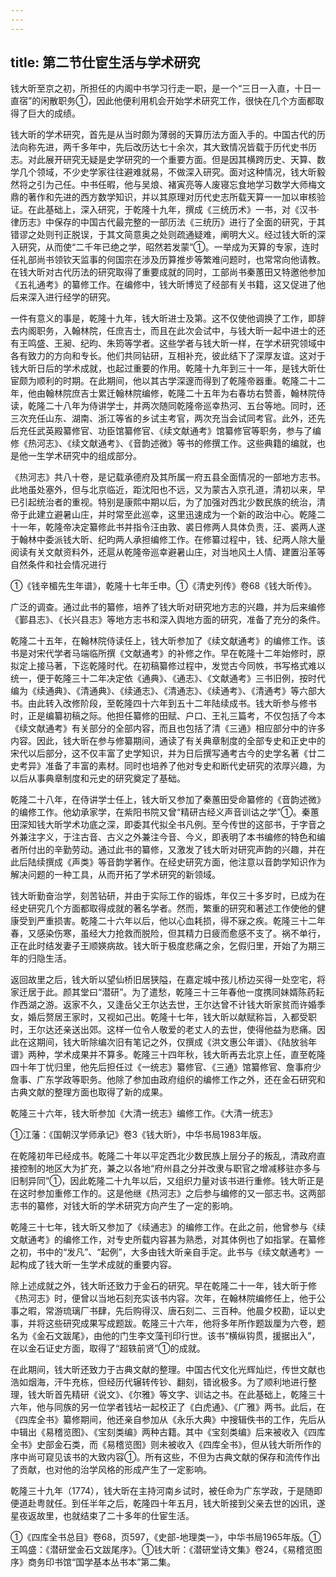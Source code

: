```yaml
---
---
---
```

title: 第二节仕宦生活与学术研究
---



钱大昕至京之初，所担任的内阁中书学习行走一职，是一个“三日一入直，十日一直宿”的闲散职务①，因此他便利用机会开始学术研究工作，很快在几个方面都取得了巨大的成绩。

钱大昕的学术研究，首先是从当时颇为薄弱的天算历法方面入手的。中国古代的历法向称先进，两千多年中，先后改历达七十余次，其大致情况皆载于历代史书历志。对此展开研究无疑是史学研究的一个重要方面。但是因其横跨历史、天算、数学几个领域，不少史学家往往避难就易，不做深入研究。面对这种情况，钱大昕毅然将之引为己任。中书任暇，他与吴烺、褚寅亮等人废寝忘食地学习数学大师梅文鼎的著作和先进的西方数学知识，并以其原理对历代史志所载天算一一加以审核验证。在此基础上，深入研究，于乾隆十九年，撰成《三统历术》一书，对《汉书·律历志》中保存的中国古代最完整的一部历法《三统历》进行了全面的研究，于其错谬之处则刊正脱误，于其文简意奥之处则疏通疑难，阐明大义。经过钱大昕的深入研究，从而使“二千年已绝之学，昭然若发蒙”①。一举成为天算的专家，连时任礼部尚书领钦天监事的何国宗在涉及历算推步等繁难问题时，也常常向他请教。在钱大昕对古代历法的研究取得了重要成就的同时，工部尚书秦蕙田又特邀他参加《五礼通考》的纂修工作。在编修中，钱大昕博览了经部有关书籍，这又促进了他后来深入进行经学的研究。

一件有意义的事是，乾隆十九年，钱大昕进士及第。这不仅使他调换了工作，即辞去内阁职务，入翰林院，任庶吉士，而且在此次会试中，与钱大昕一起中进士的还有王鸣盛、王昶、纪昀、朱筠等学者。这些学者与钱大昕一样，在学术研究领域中各有致力的方向和专长。他们共同钻研，互相补充，彼此结下了深厚友谊。这对于钱大昕日后的学术成就，也起过重要的作用。乾隆十九年到三十一年，是钱大昕仕宦颇为顺利的时期。在此期间，他以其古学深邃而得到了乾隆帝器重。乾隆二十二年，他由翰林院庶吉士累迁翰林院编修，乾隆二十五年为右春坊右赞善，翰林院侍读，乾隆二十八年为侍讲学士，并两次随同乾隆帝巡幸热河、五台等地。同时，还三次充任山东、湖南、浙江等省的乡试主考官，两次充当会试同考官。此外，还先后充任武英殿纂修官、功臣馆纂修官、《续文献通考》馆纂修官等职务，参与了编修《热河志》、《续文献通考》、《音韵述微》等书的修撰工作。这些典籍的编就，也是他一生学术研究中的组成部分。

《热河志》共八十卷，是记载承德府及其所属一府五县全面情况的一部地方志书。此地虽处塞外，但与北京临近，距沈阳也不远，又为蒙古入京孔道，清初以来，早已引起统治者的重视。特别是康熙中期以后，为了加强对西北少数民族的统治，清帝于此建立避暑山庄，并时常至此巡幸，这里迅速成为一个新的政治中心。乾隆二十一年，乾隆帝决定纂修此书并指令汪由敦、裘日修两人具体负责，汪、裘两人遂于翰林中委派钱大昕、纪昀两人承担编修工作。在修纂过程中，钱、纪两人除大量阅读有关文献资料外，还扈从乾隆帝巡幸避暑山庄，对当地风土人情、建置沿革等自然条件和社会情况进行

①《钱辛楣先生年谱》，乾隆十七年壬申。①《清史列传》卷68《钱大昕传》。

广泛的调查。通过此书的纂修，培养了钱大昕对研究地方志的兴趣，并为后来编修《鄞县志》、《长兴县志》等地方志书和深入舆地方面的研究，准备了充分的条件。

乾隆二十五年，在翰林院侍读任上，钱大昕参加了《续文献通考》的编修工作。该书是对宋代学者马端临所撰《文献通考》的补修之作。早在乾隆十二年始修时，原拟定上接马著，下迄乾隆时代。在初稿纂修过程中，发觉古今同帙，书写格式难以统一，便于乾隆三十二年决定依《通典》、《通志》、《文献通考》三书旧例，按时代编为《续通典》、《清通典》、《续通志》、《清通志》、《续通考》、《清通考》等六部大书。由此转入改修阶段，至乾隆四十六年到五十二年陆续成书。钱大昕参与修书时，正是编纂初稿之际。他担任纂修的田赋、户口、王礼三篇考，不仅包括了今本《续文献通考》有关部分的全部内容，而且也包括了清《三通》相应部分中的许多内容。因此，钱大昕在参与修纂期间，通读了有关典章制度的全部专史和正史中的宋代以后部分，这不仅丰富了史学知识，并为日后撰写通考古今的史学名著《廿二史考异》准备了丰富的素材。同时也培养了他对专史和断代史研究的浓厚兴趣，为以后从事典章制度和元史的研究奠定了基础。

乾隆二十八年，在侍讲学士任上，钱大昕又参加了秦蕙田受命纂修的《音韵述微》的编修工作。他幼承家学，在紫阳书院又曾“精研古经义声音训诂之学”①。秦蕙田深知钱大昕学术功底之深，即委其代拟全书凡例。至今传世的这部书，于字音之外兼注字义，于注古音、古义之外兼注今音、今义，即表明了本书编修的特色和编者所付出的辛勤劳动。通过此书的纂修，又激发了钱大昕对研究声韵的兴趣，并在此后陆续撰成《声类》等音韵学著作。在经史研究方面，他注意以音韵学知识作为解决问题的一种工具，从而开拓了学术研究的新领域。

钱大昕勤奋治学，刻苦钻研，并由于实际工作的锻炼，年仅三十多岁时，已成为在经史研究几个方面都取得成就的著名学者。然而，繁重的研究和著述工作使他的健康受到严重损害。乾隆二十六年以后，他以心血耗损，得不寐之疾。乾隆三十二年春，又感染伤寒，虽经大力抢救而脱险，但其精力日疲而愈感不支了。祸不单行，正在此时结发妻子王顺媖病故。钱大昕于极度悲痛之余，乞假归里，开始了为期三年的归隐生活。

返回故里之后，钱大昕以望仙桥旧居狭隘，在嘉定城中孩儿桥边买得一处空宅，将家迁居于此。颜其堂曰“潜研”。为了遣愁，乾隆三十三年春他一度携同妹婿陈药耘作西湖之游。返家不久，又逢岳父王尔达去世，王尔达曾不计钱大昕家贫而许婚季女，婚后赘居王家时，又视如己出。乾隆十七年，钱大昕以献赋称旨，入都受职时，王尔达还亲送出郊。这样一位令人敬爱的老丈人的去世，使得他益为悲痛。因此在这期间，钱大昕除编次旧有笔记之外，仅撰成《洪文惠公年谱》、《陆放翁年谱》两种，学术成果并不算多。乾隆三十四年秋，钱大昕再去北京上任，直至乾隆四十年丁忧归里，他先后担任过《一统志》纂修官、《三通》馆纂修官、詹事府少詹事、广东学政等职务。他除了参加由政府组织的编修工作之外，还在金石研究和古典文献的整理方面也取得了新的成果。

乾隆三十六年，钱大昕参加《大清一统志》编修工作。《大清一统志》

①江藩：《国朝汉学师承记》卷3《钱大昕》，中华书局1983年版。

在乾隆初年已经成书。乾隆二十年以平定西北少数民族上层分子的叛乱，清政府直接控制的地区大为扩充，兼之以各地“府州县之分并改隶与职官之增减移驻亦多与旧制异同”①，因此乾隆二十九年以后，又组织力量对该书进行重修。钱大昕正是在这时参加重修工作的。这是他继《热河志》之后参与编修的又一部志书。这两部志书的纂修，对钱大昕的学术研究方向产生了一定的影响。

乾隆三十七年，钱大昕又参加了《续通志》的编修工作。在此之前，他曾参与《续文献通考》的编修工作，对专史所载内容甚为熟悉，对其体例也了如指掌。在纂修之初，书中的“发凡”、“起例”，大多由钱大昕亲自手定。此书与《续文献通考》一起构成了钱大昕一生学术成就的重要内容。

除上述成就之外，钱大昕还致力于金石的研究。早在乾隆二十一年，钱大昕于修《热河志》时，便曾以当地石刻充实该书内容。次年，在翰林院编修任上，他于公事之暇，常游琉璃厂书肆，先后购得汉、唐石刻二、三百种。他晨夕校勘，证以史事，并将这些研究成果写成题跋。乾隆三十六年，他将多年所作题跋厘为六卷，题名为《金石文跋尾》，由他的门生李文藻刊印行世。该书“横纵钩贯，援据出入”，在以金石证史方面，取得了“超轶前贤”①的成就。

在此期间，钱大昕还致力于古典文献的整理。中国古代文化光辉灿烂，传世文献也浩如烟海，汗牛充栋，但经历代辗转传钞、翻刻，错讹极多。为了顺利地进行整理，钱大昕首先精研《说文》、《尔雅》等文字、训诂之书。在此基础上，乾隆三十六年，他与同族的另一位学者钱坫一起校正了《白虎通》、《广雅》两书。此后，在《四库全书》纂修期间，他还亲自参加从《永乐大典》中搜辑佚书的工作，先后从中辑出《易稽览图》、《宝刻类编》两种古籍。其中《宝刻类编》后来被收入《四库全书》史部金石类，而《易稽览图》则未被收入《四库全书》，但从钱大昕所作的序中尚可窥见该书的大致内容①。所有这些，不但为古典文献的保存和流传作出了贡献，也对他的治学风格的形成产生了一定影响。

乾隆三十九年（1774），钱大昕在主持河南乡试时，被任命为广东学政，于是随即便道赴粤就任。到任半年之后，乾隆四十年五月，钱大昕接到父亲去世的凶讯，遂星夜返故里，也就结束了二十多年的仕宦生活。

①《四库全书总目》卷68，页597，《史部-地理类一》，中华书局1965年版。①王鸣盛：《潜研堂金石文跋尾序》。①钱大昕：《潜研堂诗文集》卷24，《易稽览图序》商务印书馆“国学基本丛书本”第二集。